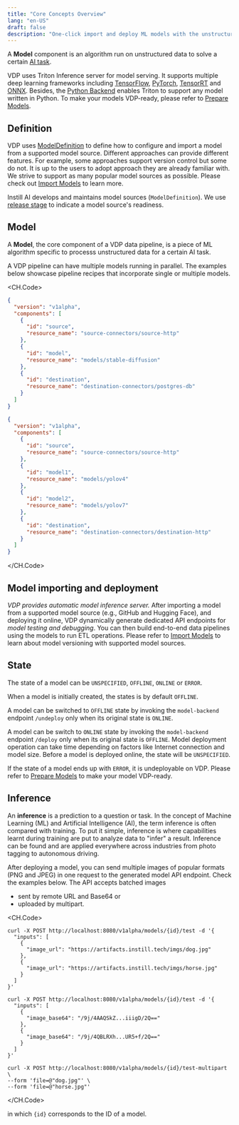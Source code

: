 ```yaml
---
title: "Core Concepts Overview"
lang: "en-US"
draft: false
description: "One-click import and deploy ML models with the unstructured data ETL tool VDP https://github.com/instill-ai/vdp"
---
```


A **Model** component is an algorithm run on unstructured data to solve a certain [AI task](ai-task).

VDP uses Triton Inference server for model serving. It supports multiple deep learning frameworks including [TensorFlow](https://www.tensorflow.org), [PyTorch](https://pytorch.org/), [TensorRT](https://developer.nvidia.com/tensorrt) and [ONNX](https://onnx.ai).
Besides, the [Python Backend](https://github.com/triton-inference-server/python_backend) enables Triton to support any model written in Python.
To make your models VDP-ready, please refer to [Prepare Models](/docs/prepare-models/overview).

## Definition

VDP uses [ModelDefinition](https://github.com/instill-ai/protobufs/blob/main/vdp/model/v1alpha/model_definition.proto#L30-L76) to define how to configure and import a model from a supported model source.
Different approaches can provide different features. For example, some approaches support version control but some do not.
It is up to the users to adopt approach they are already familiar with. We strive to support as many popular model sources as possible.
Please check out [Import Models](/docs/import-models/overview) to learn more.

Instill AI develops and maintains model sources (`ModelDefinition`). We use [release stage](overview#release-stage) to indicate a model source's readiness.

## Model

A **Model**, the core component of a VDP data pipeline, is a piece of ML algorithm specific to processs unstructured data for a certain AI task.

A VDP pipeline can have multiple models running in parallel. The examples below showcase pipeline recipes that incorporate single or multiple models.

<CH.Code>

```json single-model-pipeline
{
  "version": "v1alpha",
  "components": [
    {
      "id": "source",
      "resource_name": "source-connectors/source-http"
    },
    {
      "id": "model",
      "resource_name": "models/stable-diffusion"
    },
    {
      "id": "destination",
      "resource_name": "destination-connectors/postgres-db"
    }
  ]
}
```

```json multi-model-pipeline
{
  "version": "v1alpha",
  "components": [
    {
      "id": "source",
      "resource_name": "source-connectors/source-http"
    },
    {
      "id": "model1",
      "resource_name": "models/yolov4"
    },
    {
      "id": "model2",
      "resource_name": "models/yolov7"
    },
    {
      "id": "destination",
      "resource_name": "destination-connectors/destination-http"
    }
  ]
}
```

</CH.Code>

## Model importing and deployment

_VDP provides automatic model inference server._ After importing a model from a supported model source (e.g., GitHub and Hugging Face), and deploying it online, VDP dynamically generate dedicated API endpoints for _model testing and debugging_.
You can then build end-to-end data pipelines using the models to run ETL operations.
Please refer to [Import Models](/docs/import-models/overview) to learn about model versioning with supported model sources.

<ZoomableImg
  src="/docs-assets/core-concepts/model-import-and-deployment.svg"
  alt="Import and deploy model on VDP"
/>

## State

The state of a model can be `UNSPECIFIED`, `OFFLINE`, `ONLINE` or `ERROR`.

When a model is initially created, the states is by default `OFFLINE`.

A model can be switched to `OFFLINE` state by invoking the `model-backend` endpoint `/undeploy` only when its original state is `ONLINE`.

A model can be switch to `ONLINE` state by invoking the `model-backend` endpoint `/deploy` only when its original state is `OFFLINE`.
Model deployment operation can take time depending on factors like Internet connection and model size.
Before a model is deployed online, the state will be `UNSPECIFIED`.

If the state of a model ends up with `ERROR`, it is undeployable on VDP. Please refer to [Prepare Models](/docs/prepare-models/overview) to make your model VDP-ready.

<div align="center">
  <ZoomableImg
    src="/docs-assets/core-concepts/model-state.svg"
    alt="  The finite-state-machine (FSM) diagram for the model state transition logic"
    width="500"
  />
</div>

## Inference

An **inference** is a prediction to a question or task. In the concept of Machine Learning (ML) and Artificial Intelligence (AI), the term inference is often compared with training.
To put it simple, inference is where capabilities learnt during training are put to analyze data to "infer" a result. Inference can be found and are applied everywhere across industries from photo tagging to autonomous driving.

After deploying a model, you can send multiple images of popular formats (PNG and JPEG) in one request to the generated model API endpoint.
Check the examples below. The API accepts batched images

- sent by remote URL and Base64 or
- uploaded by multipart.

<CH.Code>

```shellscript cURL(url)
curl -X POST http://localhost:8080/v1alpha/models/{id}/test -d '{
  "inputs": [
    {
      "image_url": "https://artifacts.instill.tech/imgs/dog.jpg"
    },
    {
      "image_url": "https://artifacts.instill.tech/imgs/horse.jpg"
    }
  ]
}'
```

```shellscript cURL(base64)
curl -X POST http://localhost:8080/v1alpha/models/{id}/test -d '{
  "inputs": [
    {
      "image_base64": "/9j/4AAQSkZ...iiigD/2Q=="
    },
    {
      "image_base64": "/9j/4QBLRXh...UR5+f/2Q=="
    }
  ]
}'
```

```shellscript cURL(multipart)
curl -X POST http://localhost:8080/v1alpha/models/{id}/test-multipart \
--form 'file=@"dog.jpg"' \
--form 'file=@"horse.jpg"'
```

</CH.Code>

in which `{id}` corresponds to the ID of a model.
